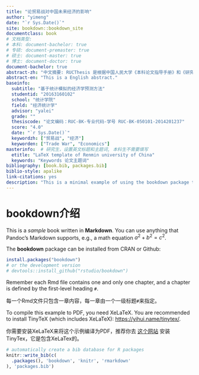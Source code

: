 ```yaml
---
title: "论贸易战对中国未来经济的影响"
author: "yimeng"
date: "`r Sys.Date()`"
site: bookdown::bookdown_site
documentclass: book
# 文档类型:
# 本科: document-bachelor: true
# 专硕: document-premaster: true
# 硕士: document-master: true
# 博士: document-doctor: true
document-bachelor: true
abstract-zh: "中文摘要: RUCThesis 是根据中国人民大学《本科论文指导手册》和《研究生学位论文及其摘要的撰写和印制要求》而制作的 \\LaTeX\\ 论文模板。"
abstract-en: "This is a English abstract."
baseinfo:
  subtitle: "基于统计模拟的经济学预测方法"
  studentid: "20163160102"
  school: "统计学院"
  field: "经济统计学"
  advisor: "yalei"
  grade: ""
  thesiscode: "论文编码：RUC-BK-专业代码-学号 RUC-BK-050101-2014201237"
  score: "4.0"
  date: "`r Sys.Date()`"
  keywordzh: ["贸易战", "经济"]
  keyworden: ["Trade War", "Economics"]
masterinfo:  # 研究生，设置英文标题和主题词, 本科生不需要填写
  etitle: "LaTeX template of Renmin university of China"
  keywords: "Keywords 论文主题词"
bibliography: [book.bib, packages.bib]
biblio-style: apalike
link-citations: yes
description: "This is a minimal example of using the bookdown package to write a book. The output format for this example is bookdown::gitbook."
---
```


# bookdown介绍

This is a _sample_ book written in **Markdown**. You can use anything that Pandoc's Markdown supports, e.g., a math equation $a^2 + b^2 = c^2$.

The **bookdown** package can be installed from CRAN or Github:

```r
install.packages("bookdown")
# or the development version
# devtools::install_github("rstudio/bookdown")
```

Remember each Rmd file contains one and only one chapter, and a chapter is defined by the first-level heading `#`.

每一个Rmd文件只包含一章内容，每一章由一个一级标题`#`来指定。

To compile this example to PDF, you need XeLaTeX. You are recommended to install TinyTeX (which includes XeLaTeX): <https://yihui.name/tinytex/>.

你需要安装XeLaTeX来将这个示例编译为PDF，推荐你去 [这个网站](https://yihui.name/tinytex/) 安装TinyTex，它是包含XeLaTex的。

```r
# automatically create a bib database for R packages
knitr::write_bib(c(
  .packages(), 'bookdown', 'knitr', 'rmarkdown'
), 'packages.bib')
```
